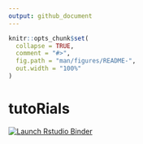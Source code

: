 ```yaml
---
output: github_document
---
```


<!-- README.md is generated from README.Rmd. Please edit that file -->

```r
knitr::opts_chunk$set(
  collapse = TRUE,
  comment = "#>",
  fig.path = "man/figures/README-",
  out.width = "100%"
)
```

# tutoRials

<!-- badges: start -->
[![Launch Rstudio Binder](http://mybinder.org/badge_logo.svg)](https://mybinder.org/v2/gh/aniruhil/tutoRials/master?urlpath=rstudio)
<!-- badges: end -->

